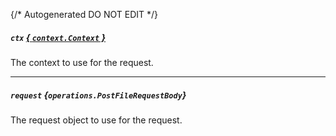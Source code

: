 {/* Autogenerated DO NOT EDIT  */}

##### `ctx` [*{ `context.Context` }*](https://pkg.go.dev/context#Context)
The context to use for the request.

---
##### `request` *{`operations.PostFileRequestBody`}*
The request object to use for the request.
<Collapsible openLabel={Labels.showProperties} closeLabel={Labels.hideProperties}>
    <PostFileRequestBody/>
</Collapsible>


